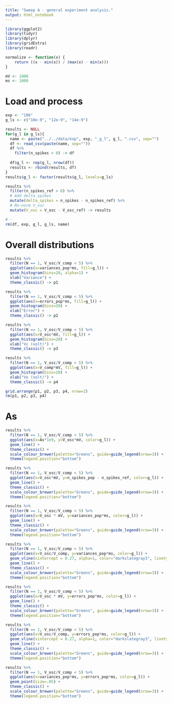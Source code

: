 ```yaml
---
title: "Sweep A - general experiment analysis."
output: html_notebook
---
```


```r
library(ggplot2)
library(tidyr)
library(dplyr)
library(gridExtra)
library(readr)

normalize <- function(x) {
    return ((x - min(x)) / (max(x) - min(x)))
}

mV <- 1000
ms <- 1000
```


# Load and process

```r
exp <- "106"
g_ls <- c("10e-9", "12e-9", "14e-9")

results <- NULL
for(g_l in g_ls){
  name <- paste("../../data/exp", exp, "_g_l", g_l, ".csv", sep="")
  df <- read_csv(paste(name, sep=""))
  df %>%
    filter(n_spikes > 0) -> df
  
  df$g_l <- rep(g_l, nrow(df))
  results <- rbind(results, df)
}
results$g_l <- factor(results$g_l, levels=g_ls)

results %>% 
  filter(n_spikes_ref > 0) %>% 
  # Add delta_spikes
  mutate(delta_spikes = n_spikes - n_spikes_ref) %>% 
  # Re-norm V_osc
  mutate(V_osc = V_osc - V_osc_ref) -> results

# -
rm(df, exp, g_l, g_ls, name)
```


# Overall distributions

```r
results %>% 
  filter(N == 1, V_osc/V_comp < 5) %>% 
  ggplot(aes(x=variances_pop*ms, fill=g_l)) +
  geom_histogram(bins=20, alpha=1) + 
  xlab("Variance") +
  theme_classic() -> p1

results %>% 
  filter(N == 1, V_osc/V_comp < 5) %>% 
  ggplot(aes(x=errors_pop*ms, fill=g_l)) +
  geom_histogram(bins=20) + 
  xlab("Error") +
  theme_classic() -> p2

results %>% 
  filter(N == 1, V_osc/V_comp < 5) %>% 
  ggplot(aes(x=V_osc*mV, fill=g_l)) +
  geom_histogram(bins=20) +
  xlab("Vc (volt)") +
  theme_classic() -> p3

results %>% 
  filter(N == 1, V_osc/V_comp < 5) %>% 
  ggplot(aes(x=V_comp*mV, fill=g_l)) +
  geom_histogram(bins=20) +
  xlab("Vo (volt)") +
  theme_classic() -> p4

grid.arrange(p1, p2, p3, p4, nrow=2)
rm(p1, p2, p3, p4)
```


# As

```r
results %>% 
  filter(N == 1, V_osc/V_comp < 5) %>% 
  ggplot(aes(x=As*1e9, y=V_osc*mV, color=g_l)) +
  geom_line() + 
  theme_classic() +
  scale_colour_brewer(palette="Greens", guide=guide_legend(nrow=3)) +
  theme(legend.position="bottom") 
```


```r
results %>% 
  filter(N == 1, V_osc/V_comp < 5) %>% 
  ggplot(aes(x=V_osc*mV, y=n_spikes_pop - n_spikes_ref, color=g_l)) +
  geom_line() + 
  theme_classic() +
  scale_colour_brewer(palette="Greens", guide=guide_legend(nrow=3)) +
  theme(legend.position="bottom") 
```

```r
results %>% 
  filter(N == 1, V_osc/V_comp < 5) %>% 
  ggplot(aes(x=V_osc * mV, y=variances_pop*ms, color=g_l)) +
  geom_line() + 
  theme_classic() +
  scale_colour_brewer(palette="Greens", guide=guide_legend(nrow=3)) +
  theme(legend.position="bottom") 
```
```r
results %>% 
  filter(N == 1, V_osc/V_comp < 5) %>% 
  ggplot(aes(x=V_osc/V_comp, y=variances_pop*ms, color=g_l)) +
  geom_vline(xintercept = 0.27, alpha=1, color="darkslategray3", linetype="solid") +
  geom_line() + 
  theme_classic() +
  scale_colour_brewer(palette="Greens", guide=guide_legend(nrow=3)) +
  theme(legend.position="bottom") 
```


```r
results %>% 
  filter(N == 1, V_osc/V_comp < 5) %>% 
  ggplot(aes(x=V_osc * mV, y=errors_pop*ms, color=g_l)) +
  geom_line() + 
  theme_classic() +
  scale_colour_brewer(palette="Greens", guide=guide_legend(nrow=3)) +
  theme(legend.position="bottom") 
```

```r
results %>% 
  filter(N == 1, V_osc/V_comp < 5) %>% 
  ggplot(aes(x=V_osc/V_comp, y=errors_pop*ms, color=g_l)) +
  geom_vline(xintercept = 0.27, alpha=1, color="darkslategray3", linetype="solid") +
  geom_line() + 
  theme_classic() +
  scale_colour_brewer(palette="Greens", guide=guide_legend(nrow=3)) +
  theme(legend.position="bottom") 
```


```r
results %>% 
  filter(N == 1, V_osc/V_comp < 5) %>% 
  ggplot(aes(x=variances_pop*ms, y=errors_pop*ms, color=g_l)) +
  geom_point(size=.05) + 
  theme_classic() +
  scale_colour_brewer(palette="Greens", guide=guide_legend(nrow=3)) +
  theme(legend.position="bottom") 
```



